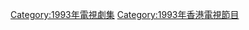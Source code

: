 {{cat year nav
| year = 1993
| cat = 香港電視劇集
| sortkey = 香港電視劇集
| article = 香港電視劇
| in = 
}}

[[Category:1993年電視劇集|Category:1993年電視劇集]]
[[Category:1993年香港電視節目|Category:1993年香港電視節目]]